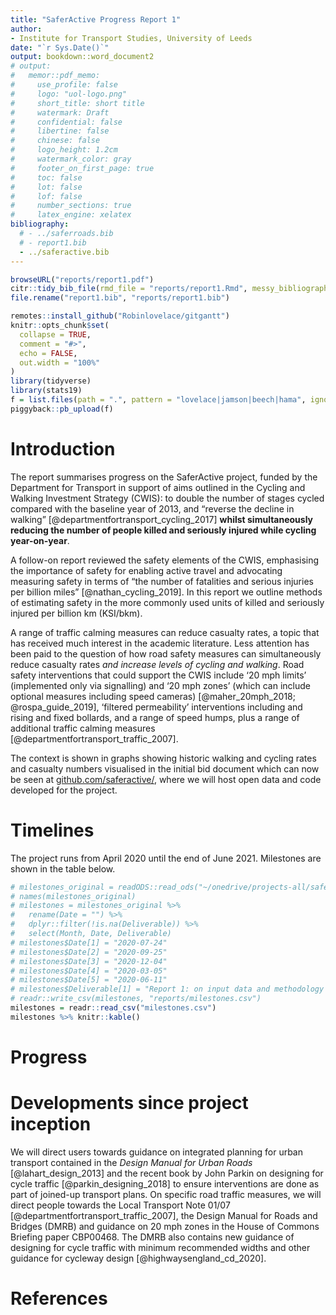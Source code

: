 ```yaml
---
title: "SaferActive Progress Report 1"
author: 
- Institute for Transport Studies, University of Leeds
date: "`r Sys.Date()`"
output: bookdown::word_document2
# output: 
#   memor::pdf_memo:
#     use_profile: false
#     logo: "uol-logo.png"
#     short_title: short title
#     watermark: Draft
#     confidential: false
#     libertine: false
#     chinese: false
#     logo_height: 1.2cm
#     watermark_color: gray
#     footer_on_first_page: true
#     toc: false
#     lot: false
#     lof: false
#     number_sections: true
#     latex_engine: xelatex
bibliography:
  # - ../saferroads.bib
  # - report1.bib
  - ../saferactive.bib
---
```


```r
browseURL("reports/report1.pdf")
citr::tidy_bib_file(rmd_file = "reports/report1.Rmd", messy_bibliography = "~/uaf/allrefs.bib", file = "report1.bib")
file.rename("report1.bib", "reports/report1.bib")
```

```r
remotes::install_github("Robinlovelace/gitgantt")
knitr::opts_chunk$set(
  collapse = TRUE,
  comment = "#>",
  echo = FALSE,
  out.width = "100%"
)
library(tidyverse)
library(stats19)
f = list.files(path = ".", pattern = "lovelace|jamson|beech|hama", ignore.case = TRUE)
piggyback::pb_upload(f)
```

# Introduction

The report summarises progress on the SaferActive project, funded by the Department for Transport in support of aims outlined in the Cycling and Walking Investment Strategy (CWIS): to double the number of stages cycled compared with the baseline year of 2013, and "reverse the decline in walking" [@departmentfortransport_cycling_2017] **whilst simultaneously reducing the number of people killed and seriously injured while cycling year-on-year**.

A follow-on report reviewed the safety elements of the CWIS, emphasising the importance of safety for enabling active travel and advocating measuring safety in terms of "the number of fatalities and serious injuries per billion miles" [@nathan_cycling_2019].
In this report we outline methods of estimating safety in the more commonly used units of killed and seriously injured per billion km (KSI/bkm).

A range of traffic calming measures can reduce casualty rates, a topic that has received much interest in the academic literature.
Less attention has been paid to the question of how road safety measures can simultaneously reduce casualty rates *and increase levels of cycling and walking*.
Road safety interventions that could support the CWIS include '20 mph limits' (implemented only via signalling) and '20 mph zones' (which can include optional measures including speed cameras) [@maher_20mph_2018; @rospa_guide_2019], 'filtered permeability' interventions including and rising and fixed bollards, and a range of speed humps, plus a range of additional traffic calming measures [@departmentfortransport_traffic_2007].

The context is shown in graphs showing historic walking and cycling rates and casualty numbers visualised in the initial bid document which can now be seen at [github.com/saferactive/](https://github.com/saferactive/saferactive), where we will host open data and code developed for the project.
<!-- (any secure data used for the project will be saved securely). -->

# Timelines

The project runs from April 2020 until the end of June 2021.
Milestones are shown in the table below.

```r
# milestones_original = readODS::read_ods("~/onedrive/projects-all/saferactive/submitted-application/submitted-deliverables.ods")
# names(milestones_original)
# milestones = milestones_original %>%
#   rename(Date = "") %>%
#   dplyr::filter(!is.na(Deliverable)) %>%
#   select(Month, Date, Deliverable)
# milestones$Date[1] = "2020-07-24"
# milestones$Date[2] = "2020-09-25"
# milestones$Date[3] = "2020-12-04"
# milestones$Date[4] = "2020-03-05"
# milestones$Date[5] = "2020-06-11"
# milestones$Deliverable[1] = "Report 1: on input data and methodology (delayed)"
# readr::write_csv(milestones, "reports/milestones.csv")
milestones = readr::read_csv("milestones.csv")
milestones %>% knitr::kable()
```

# Progress

# Developments since project inception

We will direct users towards guidance on integrated planning for urban transport contained in the *Design Manual for Urban Roads* [@lahart_design_2013] and the recent book by John Parkin on designing for cycle traffic [@parkin_designing_2018] to ensure interventions are done as part of joined-up transport plans.
On specific road traffic measures, we will direct people towards the Local Transport Note 01/07 [@departmentfortransport_traffic_2007], the Design Manual for Roads and Bridges (DMRB) and guidance on 20 mph zones in the House of Commons Briefing paper CBP00468. 
The DMRB also contains new guidance of designing for cycle traffic with minimum recommended widths and other guidance for cycleway design [@highwaysengland_cd_2020].

# References



<!-- Reporting schedule: -->

<!-- 2020-06-01	3	Report 1: on input data and data	25.00% -->
<!-- 2020-09-01	6	Report 2: scenarios, workshop 1 and prototype web application to test	25.00% -->
<!-- 2020-12-01	9	Report 3: results and publication of open risk map data	25.00% -->
<!-- 2021-03-01	12	Final project report and end-of-project workshop	25.00% -->
<!-- 2021-06-01	15	Refined project web app pending feedback from workshop and stakeholders	 -->

